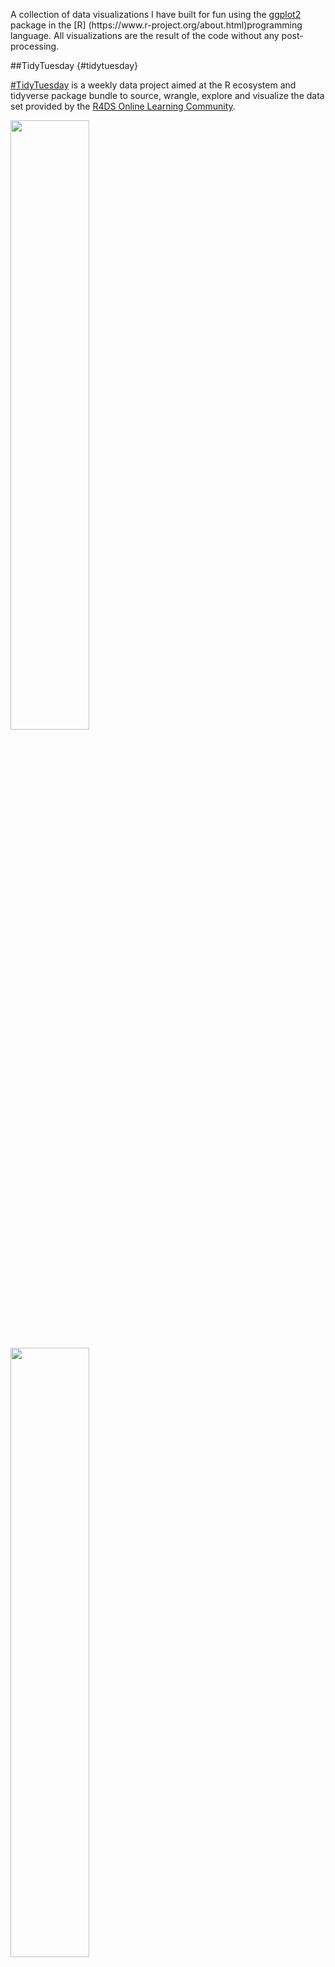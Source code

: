 A collection of data visualizations I have built for fun using the [ggplot2](https://ggplot2.tidyverse.org/) package in the [R] (https://www.r-project.org/about.html)programming language. All visualizations are the result of the code without any post-processing.
<br/>


##TidyTuesday {#tidytuesday}

[#TidyTuesday](https://github.com/rfordatascience/tidytuesday) is a weekly data project aimed at the R ecosystem and tidyverse package bundle to source, wrangle, explore and visualize the data set provided by the [R4DS Online Learning Community](https://www.rfordatasci.com/).


<img src="/img/franchise.png" style="height: 50%; width: 50%; object-fit: contain">

<img src="/img/squirrels.png" style="height: 50%; width: 50%; object-fit: contain">

<img src="/img/emperors.png" style="height: 50%; width: 50%; object-fit: contain">

<img src="/img/ufo.png" style="height: 50%; width: 50%; object-fit: contain">

<img src="/img/cars.png" style="height: 50%; width: 50%; object-fit: contain">

<img src="/img/world cup.png" style="height: 50%; width: 50%; object-fit: contain">

<img src="/img/anime.png" style="height: 50%; width: 50%; object-fit: contain">

<img src="/img/commute.png" style="height: 50%; width: 50%; object-fit: contain">

<img src="/img/moore.png" style="height: 50%; width: 50%; object-fit: contain">

<img src="/img/parks.png" style="height: 50%; width: 50%; object-fit: contain">


